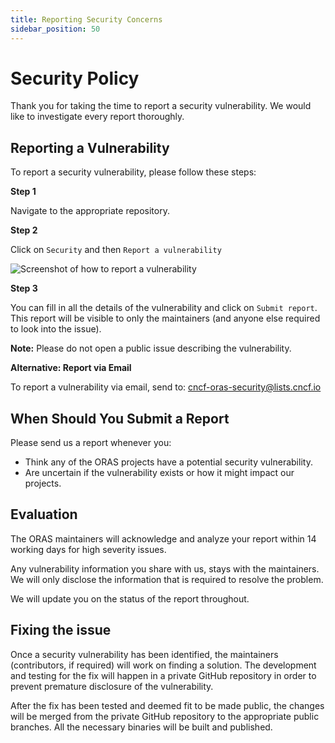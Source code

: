 ```yaml
---
title: Reporting Security Concerns
sidebar_position: 50
---
```


# Security Policy

Thank you for taking the time to report a security vulnerability.
We would like to investigate every report thoroughly.

## Reporting a Vulnerability

To report a security vulnerability, please follow these steps:

**Step 1**

Navigate to the appropriate repository.

**Step 2**

Click on `Security` and then `Report a vulnerability`

![Screenshot of how to report a vulnerability](./reporting_a_security_concern.png)

**Step 3**

You can fill in all the details of the vulnerability and click on `Submit report`.
This report will be visible to only the maintainers (and anyone else required to look into the issue).

**Note:** Please do not open a public issue describing the vulnerability.

**Alternative: Report via Email**

To report a vulnerability via email, send to: [cncf-oras-security@lists.cncf.io](mailto:cncf-oras-security@lists.cncf.io)

## When Should You Submit a Report

Please send us a report whenever you:

* Think any of the ORAS projects have a potential security vulnerability.
* Are uncertain if the vulnerability exists or how it might impact our projects.

## Evaluation

The ORAS maintainers will acknowledge and analyze your report within 14 working days for high severity issues.

Any vulnerability information you share with us, stays with the maintainers.
We will only disclose the information that is required to resolve the problem.

We will update you on the status of the report throughout.

## Fixing the issue

Once a security vulnerability has been identified, the maintainers (contributors, if required) will work on finding a solution.
The development and testing for the fix will happen in a private GitHub repository in order to prevent premature disclosure of the vulnerability.

After the fix has been tested and deemed fit to be made public,
the changes will be merged from the private GitHub repository to the appropriate public branches.
All the necessary binaries will be built and published.
